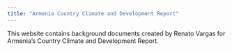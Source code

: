 ```yaml
---
title: "Armenia Country Climate and Development Report"
---
```


This website contains background documents created by Renato Vargas for Armenia's Country Climate and Development Report.
